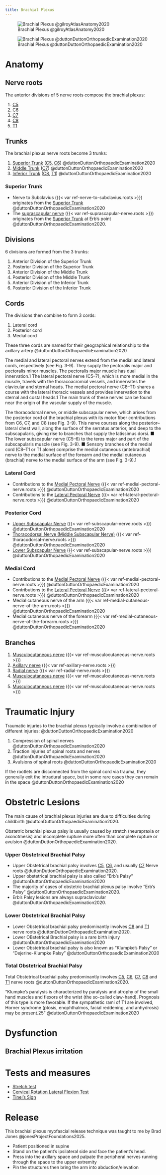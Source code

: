 ```yaml
---
title: Brachial Plexus
---
```


![Brachial Plexus @gilroyAtlasAnatomy2020](/The Archive/Anatomy/Nerves/Upper extremity nerves/images/gilroyatlas fig28.11 brachial plexus course.png)

![Brachial Plexus @duttonDuttonOrthopaedicExamination2020](/The Archive/Anatomy/Nerves/Upper extremity nerves/images/fig3.9 Brachial Plexus Dutton.png)

# Anatomy
## Nerve roots

The anterior divisions of 5 nerve roots compose the brachial plexus:

1. [C5]({{< var ref-nerve-root.c5 >}})
1. [C6]({{< var ref-nerve-root.c6 >}})
1. [C7]({{< var ref-nerve-root.c7 >}})
1. [C8]({{< var ref-nerve-root.c8 >}})
1. [T1]({{< var ref-nerve-root.t1 >}})

## Trunks

The brachial plexus nerve roots become 3 trunks:

1. [Superior Trunk]({{< var ref-brachial-plexus.superior-trunk >}}) ([C5]({{< var ref-nerve-root.c5 >}}), [C6]({{< var ref-nerve-root.c6 >}})) @duttonDuttonOrthopaedicExamination2020
1. [Middle Trunk]({{< var ref-brachial-plexus.middle-trunk >}}) ([C7]({{< var ref-nerve-root.c7 >}})) @duttonDuttonOrthopaedicExamination2020
1. [Inferior Trunk]({{< var ref-brachial-plexus.inferior-trunk >}}) ([C8]({{< var ref-nerve-root.c8 >}}), [T1]({{< var ref-nerve-root.t1 >}})) @duttonDuttonOrthopaedicExamination2020

:::{layout-ncol="3"}
### Superior Trunk

- Nerve to Subclavius ({{< var ref-nerve-to-subclavius.roots >}}) originates from the [Superior Trunk]({{< var ref-brachial-plexus.superior-trunk >}}) @duttonDuttonOrthopaedicExamination2020
- The [suprascapular nerve]({{< var ref-suprascapular-nerve.path >}}) ({{< var ref-suprascapular-nerve.roots >}}) originates from the [Superior Trunk]({{< var ref-brachial-plexus.superior-trunk >}}) at Erb’s point @duttonDuttonOrthopaedicExamination2020.
:::

## Divisions

6 divisions are formed from the 3 trunks:

1. Anterior Division of the Superior Trunk
1. Posterior Division of the Superior Trunk
1. Anterior Division of the Middle Trunk
1. Posterior Division of the Middle Trunk
1. Anterior Division of the Inferior Trunk
1. Posterior Division of the Inferior Trunk

## Cords

The divisions then combine to form 3 cords:

1. Lateral cord
1. Posterior cord
1. Medial cord

:::{.callout-note}
These three cords are named for their geographical relationship to the axillary artery @duttonDuttonOrthopaedicExamination2020
:::

The medial and lateral pectoral nerves extend from the medial and lateral cords, respectively (see Fig. 3-9). They supply the pectoralis major and pectoralis minor muscles. The pectoralis major muscle has dual innervation.1 The lateral pectoral nerve (C5–7), which is more medial in the muscle, travels with the thoracoacromial vessels, and innervates the clavicular and sternal heads. The medial pectoral nerve (C8–T1) shares a course with the lateral thoracic vessels and provides innervation to the sternal and costal heads.1 The main trunk of these nerves can be found near the origin of the vascular supply of the muscle.


The thoracodorsal nerve, or middle subscapular nerve, which arises from the posterior cord of the brachial plexus with its motor fiber contributions from C6, C7, and C8 (see Fig. 3-9). This nerve courses along the posterior–lateral chest wall, along the surface of the serratus anterior, and deep to the subscapularis, giving rise to branches that supply the latissimus dorsi. ■ The lower subscapular nerve (C5–6) to the teres major and part of the subscapularis muscle (see Fig. 3-9). ■ Sensory branches of the medial cord (C8–T1 or T1 alone) comprise the medial cutaneous (antebrachial) nerve to the medial surface of the forearm and the medial cutaneous (brachial) nerve to the medial surface of the arm (see Fig. 3-9).1

:::{layout-ncol="3"}
### Lateral Cord

- Contributions to the [Medial Pectoral Nerve]({{< var ref-medial-pectoral-nerve.path >}}) ({{< var ref-medial-pectoral-nerve.roots >}}) @duttonDuttonOrthopaedicExamination2020
- Contributions to the [Lateral Pectoral Nerve]({{< var ref-lateral-pectoral-nerve.path >}}) ({{< var ref-lateral-pectoral-nerve.roots >}}) @duttonDuttonOrthopaedicExamination2020

### Posterior Cord

- [Upper Subscapular Nerve]({{< var ref-subscapular-nerve.upper >}}) ({{< var ref-subscapular-nerve.roots >}}) @duttonDuttonOrthopaedicExamination2020
- [Thoracodorsal Nerve (Middle Subscapular Nerve)]({{< var ref-thoracodorsal-nerve.path >}}) ({{< var ref-thoracodorsal-nerve.roots >}}) @duttonDuttonOrthopaedicExamination2020 
- [Lower Subscapular Nerve]({{< var ref-subscapular-nerve.lower >}}) ({{< var ref-subscapular-nerve.roots >}}) @duttonDuttonOrthopaedicExamination2020 

### Medial Cord

- Contributions to the [Medial Pectoral Nerve]({{< var ref-medial-pectoral-nerve.path >}}) ({{< var ref-medial-pectoral-nerve.roots >}}) @duttonDuttonOrthopaedicExamination2020
- Contributions to the [Lateral Pectoral Nerve]({{< var ref-lateral-pectoral-nerve.path >}}) ({{< var ref-lateral-pectoral-nerve.roots >}}) @duttonDuttonOrthopaedicExamination2020
- Medial cutaneous nerve of the arm ({{< var ref-medial-cutaneous-nerve-of-the-arm.roots >}}) @duttonDuttonOrthopaedicExamination2020 
- Medial cutaneous nerve of the forearm ({{< var ref-medial-cutaneous-nerve-of-the-forearm.roots >}}) @duttonDuttonOrthopaedicExamination2020 



:::

## Branches

1. [Musculocutaneous nerve]({{< var ref-musculocutaneous-nerve.path >}}) ({{< var ref-musculocutaneous-nerve.roots >}})
1. [Axillary nerve]({{< var ref-axillary-nerve.path >}}) ({{< var ref-axillary-nerve.roots >}})
1. [Radial nerve]({{< var ref-radial-nerve.path >}}) ({{< var ref-radial-nerve.roots >}})
1. [Musculocutaneous nerve]({{< var ref-musculocutaneous-nerve.path >}}) ({{< var ref-musculocutaneous-nerve.roots >}})
1. [Musculocutaneous nerve]({{< var ref-musculocutaneous-nerve.path >}}) ({{< var ref-musculocutaneous-nerve.roots >}})


# Traumatic Injury

Traumatic injuries to the brachial plexus typically involve a combination of different injuries: @duttonDuttonOrthopaedicExamination2020

1. Compression of spinal nerves @duttonDuttonOrthopaedicExamination2020
1. Traction injuries of spinal roots and nerves @duttonDuttonOrthopaedicExamination2020
1. Avulsions of spinal roots @duttonDuttonOrthopaedicExamination2020

:::{.callout-note}
If the rootlets are disconnected from the spinal cord via trauma, they generally exit the intradural space, but in some rare cases they can remain in the space @duttonDuttonOrthopaedicExamination2020
:::


# Obstetric Lesions
The main cause of brachial plexus injuries are due to difficulties during childbirth @duttonDuttonOrthopaedicExamination2020.


Obstetric brachial plexus palsy is usually caused by stretch (neurapraxia or axonotmesis) and incomplete rupture more often than complete rupture or avulsion @duttonDuttonOrthopaedicExamination2020. 

:::{layout-ncol="3"}
### Upper Obstetrical Brachial Palsy

- Upper Obstetrical brachial palsy involves [C5]({{< var ref-nerve-root.c5 >}}), [C6]({{< var ref-nerve-root.c6 >}}), and usually [C7]({{< var ref-nerve-root.c7 >}}) Nerve roots @duttonDuttonOrthopaedicExamination2020.
- Upper obstetrical brachial palsy is also called "Erb's Palsy" @duttonDuttonOrthopaedicExamination2020 
- The majority of cases of obstetric brachial plexus palsy involve "Erb's Palsy" @duttonDuttonOrthopaedicExamination2020.
- Erb's Palsy lesions are always supraclavicular @duttonDuttonOrthopaedicExamination2020.

### Lower Obstetrical Brachial Palsy

- Lower Obstetrical brachial palsy predominantly involves [C8]({{< var ref-nerve-root.c8 >}}) and [T1]({{< var ref-nerve-root.t1 >}}) nerve roots @duttonDuttonOrthopaedicExamination2020.
- Lower OBstetrical Brachial palsy is a rare birth injury @duttonDuttonOrthopaedicExamination2020 
- Lower Obstetrical brachial palsy is also known as "Klumpke's Palsy" or "Dejerine-Klumpke Palsy" @duttonDuttonOrthopaedicExamination2020 

### Total Obstetrical Brachial Palsy
Total Obstetrical brachial palsy predominantly involves [C5]({{< var ref-nerve-root.c5 >}}), [C6]({{< var ref-nerve-root.c6 >}}), [C7]({{< var ref-nerve-root.c7 >}}), [C8]({{< var ref-nerve-root.c8 >}}) and [T1]({{< var ref-nerve-root.t1 >}}) nerve roots @duttonDuttonOrthopaedicExamination2020.
:::


"Klumpke’s paralysis is characterized by paralysis and atrophy of the small hand muscles and flexors of the wrist (the so-called claw-hand). Prognosis of this type is more favorable. If the sympathetic rami of T1 are involved, Horner syndrome (ptosis, enophthalmos, facial reddening, and anhydrosis) may be present.25" @duttonDuttonOrthopaedicExamination2020 

# Dysfunction

## Brachial Plexus irritation {#brachial-plexus-irritation}

# Tests and measures

- [Stretch test]({{< var ref-brachial-plexus-stretch-test.path >}})
- [Cervical Rotation Lateral Flexion Test]({{< var ref-cervical-rotation-lateral-flexion-test.path >}})
- [Tinel’s Sign]({{< var ref-tinels-test.brachial-plexus >}})

# Release {#release}

This brachial plexus myofascial release technique was taught to me by Brad Jones @jonesProjectFoundations2025.

- Patient positioned in supine
- Stand on the patient's ipsilateral side and face the patient's head.
- Press into the axillary space and palpate the peripheral nerves running through the space to the upper extremity
- Pin the structures then bring the arm into abduction/elevation


